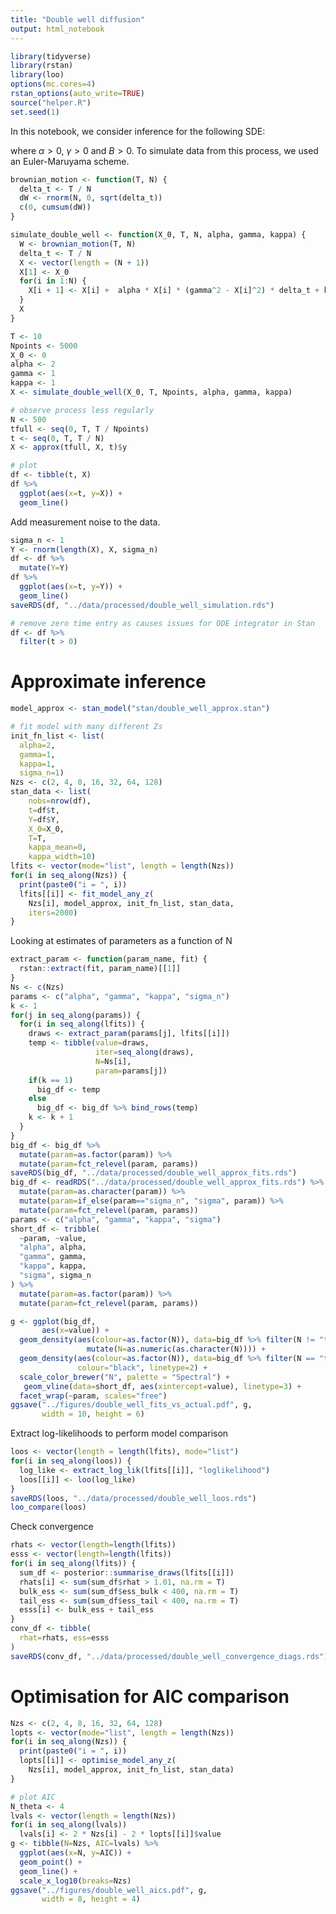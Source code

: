 ```yaml
---
title: "Double well diffusion"
output: html_notebook
---
```


```r
library(tidyverse)
library(rstan)
library(loo)
options(mc.cores=4)
rstan_options(auto_write=TRUE)
source("helper.R")
set.seed(1)
```

In this notebook, we consider inference for the following SDE:

\begin{equation}
 dX(t) = \alpha X(t) (\gamma^2 - X(t)^2) dt + \kappa dW(t)
\end{equation}

where $\alpha>0$, $\gamma>0$ and $B>0$. To simulate data from this process, we used an Euler-Maruyama scheme.

```r
brownian_motion <- function(T, N) {
  delta_t <- T / N
  dW <- rnorm(N, 0, sqrt(delta_t))
  c(0, cumsum(dW))
}

simulate_double_well <- function(X_0, T, N, alpha, gamma, kappa) {
  W <- brownian_motion(T, N)
  delta_t <- T / N
  X <- vector(length = (N + 1))
  X[1] <- X_0
  for(i in 1:N) {
    X[i + 1] <- X[i] +  alpha * X[i] * (gamma^2 - X[i]^2) * delta_t + kappa * (W[i + 1] - W[i])
  }
  X
}

T <- 10
Npoints <- 5000
X_0 <- 0
alpha <- 2
gamma <- 1
kappa <- 1
X <- simulate_double_well(X_0, T, Npoints, alpha, gamma, kappa)

# observe process less regularly
N <- 500
tfull <- seq(0, T, T / Npoints)
t <- seq(0, T, T / N)
X <- approx(tfull, X, t)$y

# plot
df <- tibble(t, X)
df %>% 
  ggplot(aes(x=t, y=X)) +
  geom_line()
```

Add measurement noise to the data.
```r
sigma_n <- 1
Y <- rnorm(length(X), X, sigma_n)
df <- df %>% 
  mutate(Y=Y)
df %>%
  ggplot(aes(x=t, y=Y)) +
  geom_line()
saveRDS(df, "../data/processed/double_well_simulation.rds")

# remove zero time entry as causes issues for ODE integrator in Stan
df <- df %>% 
  filter(t > 0)
```


# Approximate inference
```r
model_approx <- stan_model("stan/double_well_approx.stan")

# fit model with many different Zs
init_fn_list <- list(
  alpha=2,
  gamma=1,
  kappa=1,
  sigma_n=1)
Nzs <- c(2, 4, 8, 16, 32, 64, 128)
stan_data <- list(
    nobs=nrow(df),
    t=df$t,
    Y=df$Y,
    X_0=X_0,
    T=T,
    kappa_mean=0,
    kappa_width=10)
lfits <- vector(mode="list", length = length(Nzs))
for(i in seq_along(Nzs)) {
  print(paste0("i = ", i))
  lfits[[i]] <- fit_model_any_z(
    Nzs[i], model_approx, init_fn_list, stan_data,
    iters=2000)
}
```

Looking at estimates of parameters as a function of N
```r
extract_param <- function(param_name, fit) {
  rstan::extract(fit, param_name)[[1]]
}
Ns <- c(Nzs)
params <- c("alpha", "gamma", "kappa", "sigma_n")
k <- 1
for(j in seq_along(params)) {
  for(i in seq_along(lfits)) {
    draws <- extract_param(params[j], lfits[[i]])
    temp <- tibble(value=draws,
                   iter=seq_along(draws),
                   N=Ns[i],
                   param=params[j])
    if(k == 1)
      big_df <- temp
    else
      big_df <- big_df %>% bind_rows(temp)
    k <- k + 1
  }
}
big_df <- big_df %>% 
  mutate(param=as.factor(param)) %>% 
  mutate(param=fct_relevel(param, params))
saveRDS(big_df, "../data/processed/double_well_approx_fits.rds")
big_df <- readRDS("../data/processed/double_well_approx_fits.rds") %>% 
  mutate(param=as.character(param)) %>% 
  mutate(param=if_else(param=="sigma_n", "sigma", param)) %>% 
  mutate(param=fct_relevel(param, params))
params <- c("alpha", "gamma", "kappa", "sigma")
short_df <- tribble(
  ~param, ~value,
  "alpha", alpha,
  "gamma", gamma,
  "kappa", kappa,
  "sigma", sigma_n
) %>% 
  mutate(param=as.factor(param)) %>% 
  mutate(param=fct_relevel(param, params))

g <- ggplot(big_df,
       aes(x=value)) +
  geom_density(aes(colour=as.factor(N)), data=big_df %>% filter(N != "true") %>%
                 mutate(N=as.numeric(as.character(N)))) +
  geom_density(aes(colour=as.factor(N)), data=big_df %>% filter(N == "true"),
               colour="black", linetype=2) +
  scale_color_brewer("N", palette = "Spectral") +
   geom_vline(data=short_df, aes(xintercept=value), linetype=3) +
  facet_wrap(~param, scales="free")
ggsave("../figures/double_well_fits_vs_actual.pdf", g,
       width = 10, height = 6)
```

Extract log-likelihoods to perform model comparison
```r
loos <- vector(length = length(lfits), mode="list")
for(i in seq_along(loos)) {
  log_like <- extract_log_lik(lfits[[i]], "loglikelihood")
  loos[[i]] <- loo(log_like)
}
saveRDS(loos, "../data/processed/double_well_loos.rds")
loo_compare(loos)
```

Check convergence
```r
rhats <- vector(length=length(lfits))
esss <- vector(length=length(lfits))
for(i in seq_along(lfits)) {
  sum_df <- posterior::summarise_draws(lfits[[i]])
  rhats[i] <- sum(sum_df$rhat > 1.01, na.rm = T)
  bulk_ess <- sum(sum_df$ess_bulk < 400, na.rm = T)
  tail_ess <- sum(sum_df$ess_tail < 400, na.rm = T)
  esss[i] <- bulk_ess + tail_ess
}
conv_df <- tibble(
  rhat=rhats, ess=esss
)
saveRDS(conv_df, "../data/processed/double_well_convergence_diags.rds")
```

# Optimisation for AIC comparison
```r
Nzs <- c(2, 4, 8, 16, 32, 64, 128)
lopts <- vector(mode="list", length = length(Nzs))
for(i in seq_along(Nzs)) {
  print(paste0("i = ", i))
  lopts[[i]] <- optimise_model_any_z(
    Nzs[i], model_approx, init_fn_list, stan_data)
}

# plot AIC
N_theta <- 4
lvals <- vector(length = length(Nzs))
for(i in seq_along(lvals))
  lvals[i] <- 2 * Nzs[i] - 2 * lopts[[i]]$value
g <- tibble(N=Nzs, AIC=lvals) %>% 
  ggplot(aes(x=N, y=AIC)) +
  geom_point() +
  geom_line() + 
  scale_x_log10(breaks=Nzs)
ggsave("../figures/double_well_aics.pdf", g,
       width = 8, height = 4)
```